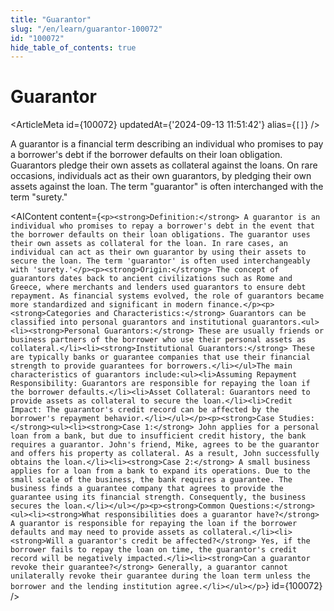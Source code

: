 ```yaml
---
title: "Guarantor"
slug: "/en/learn/guarantor-100072"
id: "100072"
hide_table_of_contents: true
---
```



# Guarantor

<ArticleMeta id={100072} updatedAt={'2024-09-13 11:51:42'} alias={`[]`} />
<div className='border-solid border-b border-t-0 my-4 border-[var(--ifm-color-gray-300)]' />

A guarantor is a financial term describing an individual who promises to pay a borrower's debt if the borrower defaults on their loan obligation. Guarantors pledge their own assets as collateral against the loans. On rare occasions, individuals act as their own guarantors, by pledging their own assets against the loan. The term "guarantor" is often interchanged with the term "surety."

<AIContent content={`<p><strong>Definition:</strong> A guarantor is an individual who promises to repay a borrower's debt in the event that the borrower defaults on their loan obligations. The guarantor uses their own assets as collateral for the loan. In rare cases, an individual can act as their own guarantor by using their assets to secure the loan. The term 'guarantor' is often used interchangeably with 'surety.'</p><p><strong>Origin:</strong> The concept of guarantors dates back to ancient civilizations such as Rome and Greece, where merchants and lenders used guarantors to ensure debt repayment. As financial systems evolved, the role of guarantors became more standardized and significant in modern finance.</p><p><strong>Categories and Characteristics:</strong> Guarantors can be classified into personal guarantors and institutional guarantors.<ul><li><strong>Personal Guarantors:</strong> These are usually friends or business partners of the borrower who use their personal assets as collateral.</li><li><strong>Institutional Guarantors:</strong> These are typically banks or guarantee companies that use their financial strength to provide guarantees for borrowers.</li></ul>The main characteristics of guarantors include:<ul><li>Assuming Repayment Responsibility: Guarantors are responsible for repaying the loan if the borrower defaults.</li><li>Asset Collateral: Guarantors need to provide assets as collateral to secure the loan.</li><li>Credit Impact: The guarantor's credit record can be affected by the borrower's repayment behavior.</li></ul></p><p><strong>Case Studies:</strong><ul><li><strong>Case 1:</strong> John applies for a personal loan from a bank, but due to insufficient credit history, the bank requires a guarantor. John's friend, Mike, agrees to be the guarantor and offers his property as collateral. As a result, John successfully obtains the loan.</li><li><strong>Case 2:</strong> A small business applies for a loan from a bank to expand its operations. Due to the small scale of the business, the bank requires a guarantee. The business finds a guarantee company that agrees to provide the guarantee using its financial strength. Consequently, the business secures the loan.</li></ul></p><p><strong>Common Questions:</strong><ul><li><strong>What responsibilities does a guarantor have?</strong> A guarantor is responsible for repaying the loan if the borrower defaults and may need to provide assets as collateral.</li><li><strong>Will a guarantor's credit be affected?</strong> Yes, if the borrower fails to repay the loan on time, the guarantor's credit record will be negatively impacted.</li><li><strong>Can a guarantor revoke their guarantee?</strong> Generally, a guarantor cannot unilaterally revoke their guarantee during the loan term unless the borrower and the lending institution agree.</li></ul></p>`} id={100072} />
